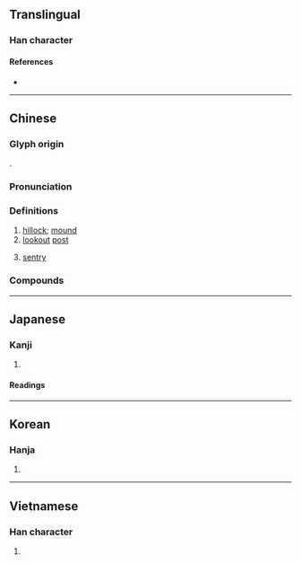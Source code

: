 {{also|岗|岡}}
{{character info/new}}
==Translingual==

===Han character===
{{Han char|rn=46|rad=山|as=08|sn=11|four=22227|canj=UBTU|ids=⿱山岡}}

====References====
* {{Han ref|kx=0314.100|dkj=08221|dj=0616.060|hdz=10780.070|uh=5D17|ud=23831|bh=B15E|bd=45406}}

----

==Chinese==
{{zh-forms|s=岗}}

===Glyph origin===
{{Han etym}}
{{Han compound|山|岡|c1=s|c2=p|t1=hill|ls=psc}}.

===Pronunciation===
{{zh-pron
|m=gǎng
|c=gong1
|h=pfs=
|md=
|mn=kang/kong
|w=
|mc=y
|oc=y
|cat=n
}}

===Definitions===
{{zh-hanzi}}

# [[hillock]]; [[mound]]
# [[lookout]] [[post]]
#: {{zh-x|崗哨|sentry post}}
#: {{zh-x|崗樓|watchtower}}
# [[sentry]]

===Compounds===
{{zh-der|崗子|亂葬崗|崗亭|山崗|崗位|復興崗|亂葬崗子|亂墳崗|崗警|崗哨|崗樓|景陽崗|站崗|門崗|罷崗|花崗石|花崗岩|陡崗}}

----

==Japanese==

===Kanji===
{{ja-kanji|grade=|rs=山08}}

# {{defn|lang=ja|sort=山08}}

====Readings====
{{ja-readings
|on=こう
|kun=おか-
}}

----

==Korean==

===Hanja===
{{ko-hanja|hangeul=강|rv=gang|mr=kang}}

# {{defn|lang=ko|sort=山08}}

----

==Vietnamese==

===Han character===
{{vi-hantu|[[cương]]|rs=山08}}

# {{defn|lang=vi|sort=山08}}